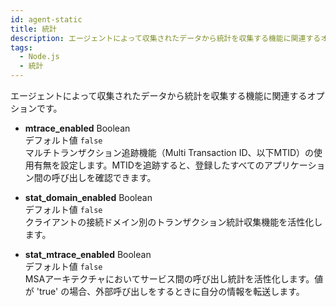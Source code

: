 ```yaml
---
id: agent-static
title: 統計
description: エージェントによって収集されたデータから統計を収集する機能に関連するオプションです。
tags:
  - Node.js
  - 統計
---
```


エージェントによって収集されたデータから統計を収集する機能に関連するオプションです。

-   **mtrace_enabled** <span class='type'>Boolean</span><br/>
    デフォルト値 `false`<br/>マルチトランザクション追跡機能（Multi Transaction ID、以下MTID）の使用有無を設定します。MTIDを追跡すると、登録したすべてのアプリケーション間の呼び出しを確認できます。

-   **stat_domain_enabled** <span class='type'>Boolean</span><br/>
    デフォルト値 `false`<br/>
    クライアントの接続ドメイン別のトランザクション統計収集機能を活性化します。

-   **stat_mtrace_enabled** <span class='type'>Boolean</span><br/>
    デフォルト値 `false`<br/>
    MSAアーキテクチャにおいてサービス間の呼び出し統計を活性化します。値が 'true' の場合、外部呼び出しをするときに自分の情報を転送します。
